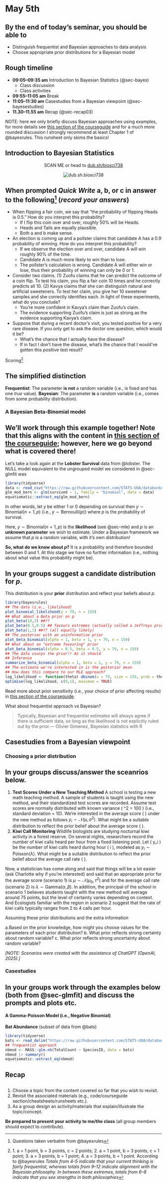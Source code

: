 # May 5th

::: {.callout-tip}
## By the end of today's seminar, you should be able to
 + Distinguish frequentist and Bayesian approaches to data analysis
 + Choose appropriate prior distributions for a Bayesian model
:::

## Rough timeline

 + **09:05–09:35 am** Introduction to Bayesian Statistics (@sec-bayes)
   - Class discussion
   - Class activities
   
 + **09:55–11:05 am** Break
 + **11:05–11:30 am** Casestudies from a Bayesian viewpoint (@sec-bayesestudies)
 + **11.30–11.55 am** Recap (@sec-recap03)

NOTE: here we only briefly discuss Bayesian approaches using examples, for more details see [this section of the courseguide](https://biosci738.github.io/BIOSCI738/introduction-to-bayesian-statistics.html) and for a much more rounded discussion I strongly recommend at least Chapter 1 of @bayesrules. This runsheet only skims the basics!

## Introduction to Bayesian Statistics {#sec-bayes}

<center><p>SCAN ME or head to <a href="https://dub.sh/biosci738" target="_blank">dub.sh/biosci738</a></p>
<img src="runsheets/img/qr_biosci738.svg" alt="dub.sh.biosci738"></center>

::: {.callout-note}
## When prompted *Quick Write* **a**, **b**, or **c** in answer to the following^[Questions taken verbatim from @bayesrules] (*record your answers*)

<ul>
  <li>
    When flipping a fair coin, we say that “the probability of flipping Heads is 0.5.” How do you interpret this probability?
    <ul>
      <li>If I flip this coin over and over, roughly 50% will be Heads.</li>
      <li>Heads and Tails are equally plausible.</li>
      <li>Both a and b make sense.</li>
    </ul>
  </li>
  <li>
    An election is coming up and a pollster claims that candidate A has a 0.9 probability of winning. How do you interpret this probability?
    <ul>
      <li>If we observe the election over and over, candidate A will win roughly 90% of the time.</li>
      <li>Candidate A is much more likely to win than to lose.</li>
      <li>The pollster’s calculation is wrong. Candidate A will either win or lose, thus their probability of winning can only be 0 or 1.</li>
    </ul>
  </li>
  <li>
    Consider two claims. (1) Zuofu claims that he can predict the outcome of a coin flip. To test his claim, you flip a fair coin 10 times and he correctly predicts all 10. (2) Kavya claims that she can distinguish natural and artificial sweeteners. To test her claim, you give her 10 sweetener samples and she correctly identifies each. In light of these experiments, what do you conclude?
    <ul>
      <li>You’re more confident in Kavya’s claim than Zuofu’s claim.</li>
      <li>The evidence supporting Zuofu’s claim is just as strong as the evidence supporting Kavya’s claim.</li>
    </ul>
  </li>
  <li>
    Suppose that during a recent doctor’s visit, you tested positive for a very rare disease. If you only get to ask the doctor one question, which would it be?
    <ul>
      <li>What’s the chance that I actually have the disease?</li>
      <li>If in fact I don’t have the disease, what’s the chance that I would’ve gotten this positive test result?</li>
    </ul>
  </li>
</ul>

Scoring^[1. a = 1 point, b = 3 points, c = 2 points; 2. a = 1 point, b = 3 points, c = 1 point; 3. a = 3 points, b = 1 point; 4. a = 3 points, b = 1 point. According to @bayesrules *Totals from 4–5 indicate that your current thinking is fairly frequentist, whereas totals from 9–12 indicate alignment with the Bayesian philosophy. In between these extremes, totals from 6–8 indicate that you see strengths in both philosophies*]
:::

::: {.callout-tip}
## The simplified distinction

**Frequentist**: The parameter **is not** a random variable (i.e., is fixed and has one *true* value).
**Bayesian**: The parameter **is** a random variable (i.e., comes from some probability distribution).
:::

### A Bayesian Beta-Binomial model

::: {.callout-note}
## We'll work through this example together! Note that this aligns with the content in [this section of the courseguide](https://biosci738.github.io/BIOSCI738/introduction-to-bayesian-statistics.html); however, here we go beyond what is covered there!  
:::

Let's take a look again at the **Lobster Survival** data from @lobster. The NULL model equivalent to the ungrouped model we considered in @sec-glmfit was

```r
library(tidyverse)
data <- read_csv("https://raw.githubusercontent.com/STATS-UOA/databunker/master/data/lobster.csv")
glm_mod_bern <- glm(survived ~ 1, family = "binomial", data = data)
equatiomatic::extract_eq(glm_mod_bern)
```

In other words, let $y$ be either 1 or 0 depending on survival then $y \sim \text{Binomial}(n = 1, p)$ (i.e., $y \sim \text{Bernoulli}(p)$) where $p$ is the probability of survival.

Here,  $y \sim \text{Binomial}(n = 1, p)$ is the **likelihood** (see @sec-mle) and $p$ is an **unknown parameter** we wish to estimate. Under a Bayesian framework we assume that $p$ is a random variable, with it's own distribution!

**So, what do we know about $p$?** It is a probability and therefore bounded between 0 and 1. At this stage we have no further information (i.e., nothing about what value this probability might be).

:::{.callout-warning icon=false}
## <i class="fa fa-question-circle" aria-hidden="true"></i> <i class="fa fa-users" aria-hidden="true"></i> <i class="fa fa-pencil-square" aria-hidden="true"></i> In your groups suggest a candidate distribution for $p$.
:::

This distribution is your **prior** distribution and reflect your beliefs about $p$.

```r
library(bayesrules)
## The data (i.e., likelihood)
plot_binomial_likelihood(y = 79, n = 159)
## What about a Beta prior on p
plot_beta(10,3) ##??
plot_beta(0.5,0.5) ## favours extremes (actually called a Jeffreys prior)
plot_beta(1,1) ##?? (all equally likely)
## The posterior with an uninformative prior
plot_beta_binomial(alpha = 1, beta = 1, y = 79, n = 159)
## What about an "extreme favouring" prior
plot_beta_binomial(alpha = 0.5, beta = 0.5, y = 79, n = 159)
## The data usurps the prior!! As it should
## Inference
summarize_beta_binomial(alpha = 1, beta = 1, y = 79, n = 159)
## The estimate we're interested in is the posterior mean
## How does this compare to our MLE approach?
log_likelihood <- function(theta) dbinom(x = 79, size = 159, prob = theta, log = TRUE)
optimise(log_likelihood, c(0,1), maximum = TRUE)
```

Read more about prior sensitivity (i.e., your choice of prior affecting results) in [this section of the courseguide](https://biosci738.github.io/BIOSCI738/introduction-to-bayesian-statistics.html#prior-sensitivity). 

What about frequentist approach vs Bayesian? 

> Typically, Bayesian and frequentist estimates will always agree if there is sufficient data, so long as the likelihood is not explicitly ruled out by the prior.— Olivier Gimenez, Bayesian statistics with R

## Casestudies from a Bayesian viewpoint {#sec-bayesestudies}

### Choosing a prior distribution

:::{.callout-warning icon=false}
## <i class="fa fa-question-circle" aria-hidden="true"></i> <i class="fa fa-users" aria-hidden="true"></i> <i class="fa fa-pencil-square" aria-hidden="true"></i> In your groups discuss/answer the sceanrios below.


 1. **Test Scores Under a New Teaching Method** A school is testing a new math teaching method. A sample of students is taught using the new method, and their standardized test scores are recorded. Assume test scores are normally distributed with known variance \( \sigma^2 = 100 \) (i.e., standard deviation = 10). We're interested in the average score \( \mu \) under the new method as follows $y_i \sim \mathcal{N}(\mu, \sigma^2)$. What might be a suitable distribution to reflect the prior belief about the average score \( \mu \).
 2. **Kiwi Call Monitoring** Wildlife biologists are studying nocturnal kiwi activity in a forest reserve. On several nights, researchers record the number of kiwi calls heard per hour from a fixed listening post. Let \( y_i \) be the number of kiwi calls heard during hour \( i \), modeled as $y_i \sim \text{Poisson}(\lambda)$. What might be a suitable distribution to reflect the prior belief about the average call rate \( \lambda \). 

Now, a statistician has come along and said that things will be a lot easier (ask Charlotte why if you're interested) and said that an appropriate prior for the average score (scenario 1) is $\mu \sim \mathcal{N}(\mu_0, \tau^2)$ and for the average call rate (scenario 2) is $\lambda \sim \text{Gamma}(\alpha, \beta)$. In addition, the principal of the school in scenario 1 believes students taught with the new method will average around 75 points, but the level of certainty varies depending on context. And Ecologists familiar with the region in scenario 2 suggest that the rate of kiwi calls typically ranges from 2 to 4 calls per hour. 

Assuming these prior distributions and the extra information 
  
  a.Based on the prior knowledge, how might you choose values for the parameters of each prior distribution?
  b. What prior reflects strong certainty about random variable?
  c. What prior reflects strong uncertainty about random variable?


*[NOTE: Scenarios were created with the assistance of ChatGPT (OpenAI, 2025).]*

:::


### Casestudies

:::{.callout-warning icon=false}
## <i class="fa fa-question-circle" aria-hidden="true"></i> <i class="fa fa-users" aria-hidden="true"></i> <i class="fa fa-pencil-square" aria-hidden="true"></i> In your groups work through the examples below (both from @sec-glmfit) and discuss the prompts and plots etc.
:::

#### A Gamma-Poisson Model (i.e., Negative Binomial)

**Bat Abundance** (subset of data from @bats)


```r
library(tidyverse)
bats <- read_delim("https://raw.githubusercontent.com/STATS-UOA/databunker/master/data/bats.csv")
## frequentist approach
nbmod <- MASS::glm.nb(TotalCount ~ SpeciesID, data = bats)
nbmod |> summary()
equatiomatic::extract_eq(nbmod)
```




## Recap {#sec-recap03}

:::{.callout-warning icon=false}
## <i class="fa fa-question-circle" aria-hidden="true"></i> <i class="fa fa-users" aria-hidden="true"></i> <i class="fa fa-pencil-square" aria-hidden="true"></i>
1. Choose a topic from the content covered so far that you wish to revisit.
2. Revisit the associated materials (e.g., code/courseguide section/cheatsheets/runsheets etc.).
3. As a group design an activity/materials that explain/illustrate the topic/concept.

**Be prepared to present your activity to me/the class** (all group members should expect to contribute).

:::

